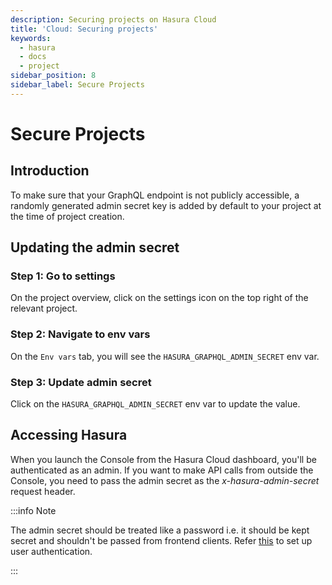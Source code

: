 ```yaml
---
description: Securing projects on Hasura Cloud
title: 'Cloud: Securing projects'
keywords:
  - hasura
  - docs
  - project
sidebar_position: 8
sidebar_label: Secure Projects
---
```



# Secure Projects

<ProductBadge free pro ee />

## Introduction

To make sure that your GraphQL endpoint is not publicly accessible, a randomly generated admin secret key is added by
default to your project at the time of project creation.

## Updating the admin secret

### Step 1: Go to settings

On the project overview, click on the settings icon on the top right of the relevant project.

<Thumbnail src="/img/projects/secure-settings.png" alt="Go to settings" width="865px" />

### Step 2: Navigate to env vars

On the `Env vars` tab, you will see the `HASURA_GRAPHQL_ADMIN_SECRET` env var.

<Thumbnail src="/img/projects/secure-admin-envvar.png" alt="Navigate to env vars" width="1100px" />

### Step 3: Update admin secret

Click on the `HASURA_GRAPHQL_ADMIN_SECRET` env var to update the value.

<Thumbnail src="/img/projects/secure-update-envvar.png" alt="Set admin secret" width="1100px" />

## Accessing Hasura

When you launch the Console from the Hasura Cloud dashboard, you'll be authenticated as an admin. If you want to make
API calls from outside the Console, you need to pass the admin secret as the <em>x-hasura-admin-secret</em> request
header.

:::info Note

The admin secret should be treated like a password i.e. it should be kept secret and shouldn't be passed from frontend
clients. Refer [this](/auth/authentication/index.mdx) to set up user authentication.

:::
